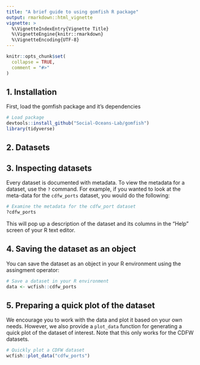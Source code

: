 ```yaml
---
title: "A brief guide to using gomfish R package"
output: rmarkdown::html_vignette
vignette: >
  %\VignetteIndexEntry{Vignette Title}
  %\VignetteEngine{knitr::rmarkdown}
  %\VignetteEncoding{UTF-8}
---
```


```r
knitr::opts_chunk$set(
  collapse = TRUE,
  comment = "#>"
)
```

## 1. Installation

First, load the gomfish package and it's dependencies

```r
# Load package
devtools::install_github("Social-Oceans-Lab/gomfish")
library(tidyverse)
```


## 2. Datasets

## 3. Inspecting datasets

Every dataset is documented with metadata. To view the metadata for a dataset, use the `?` command. For example, if you wanted to look at the meta-data for the `cdfw_ports` dataset, you would do the following:

```r
# Examine the metadata for the cdfw_port dataset
?cdfw_ports
```

This will pop up a description of the dataset and its columns in the "Help" screen of your R text editor.


## 4. Saving the dataset as an object

You can save the dataset as an object in your R environment using the assingment operator:

```r
# Save a dataset in your R environment
data <- wcfish::cdfw_ports
```


## 5. Preparing a quick plot of the dataset

We encourage you to work with the data and plot it based on your own needs. However, we also provide a `plot_data` function for generating a quick plot of the dataset of interest. Note that this only works for the CDFW datasets.

```r
# Quickly plot a CDFW dataset
wcfish::plot_data("cdfw_ports")
```
